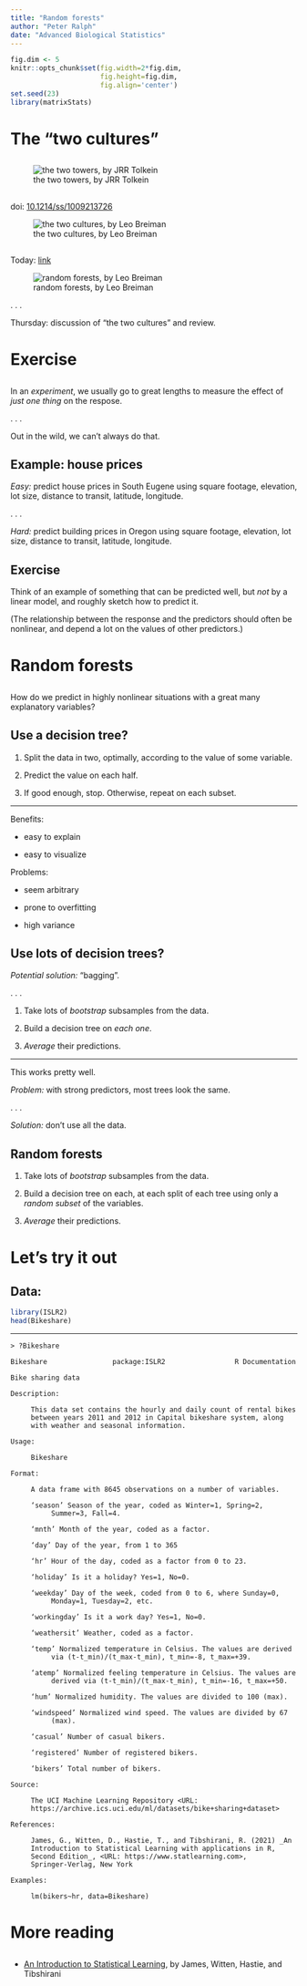 ```yaml
---
title: "Random forests"
author: "Peter Ralph"
date: "Advanced Biological Statistics"
---
```


```r
fig.dim <- 5
knitr::opts_chunk$set(fig.width=2*fig.dim,
                      fig.height=fig.dim,
                      fig.align='center')
set.seed(23)
library(matrixStats)
```

# The "two cultures"

##

![the two towers, by JRR Tolkein](images/two_towers.jpg)

## 

doi: [10.1214/ss/1009213726](https://dx.doi.org/10.1214/ss/1009213726)

![the two cultures, by Leo Breiman](images/two-cultures.png)

##

Today: [link](https://link.springer.com/article/10.1023/A:1010933404324)

![random forests, by Leo Breiman](images/random-forests-paper.png)

. . .

Thursday: discussion of "the two cultures" and review.


# Exercise

## 

In an *experiment*, we usually go to great lengths
to measure the effect of *just one thing* on the respose.

. . .

Out in the wild, we can't always do that.


## Example: house prices

*Easy:* predict house prices
in South Eugene
using square footage, elevation, lot size, distance to transit,
latitude, longitude.

. . .

*Hard:* predict building prices
in Oregon
using square footage, elevation, lot size, distance to transit,
latitude, longitude.


## Exercise

Think of an example of something that can be predicted well,
but *not* by a linear model,
and roughly sketch how to predict it.

(The relationship between the response and the predictors
should often be nonlinear,
and depend a lot on the values of other predictors.)


# Random forests

## 

How do we predict in highly nonlinear situations
with a great many explanatory variables?


## Use a decision tree?

1. Split the data in two, optimally, according to the value
   of some variable.

2. Predict the value on each half.

3. If good enough, stop. Otherwise, repeat on each subset.


------------

Benefits:

- easy to explain

- easy to visualize

Problems:

- seem arbitrary

- prone to overfitting

- high variance


## Use lots of decision trees?

*Potential solution:* "bagging".

. . .

1. Take lots of *bootstrap* subsamples from the data.

2. Build a decision tree on *each one*.

3. *Average* their predictions.


-----------

This works pretty well.

*Problem:* with strong predictors,
most trees look the same.

. . .

*Solution:* don't use all the data.


## Random forests

1. Take lots of *bootstrap* subsamples from the data.

2. Build a decision tree on each,
   at each split of each tree
   using only a *random subset* of the variables.

3. *Average* their predictions.


# Let's try it out

## Data:

```r
library(ISLR2)
head(Bikeshare)
```

----------

```
> ?Bikeshare

Bikeshare                package:ISLR2                 R Documentation

Bike sharing data

Description:

     This data set contains the hourly and daily count of rental bikes
     between years 2011 and 2012 in Capital bikeshare system, along
     with weather and seasonal information.

Usage:

     Bikeshare
     
Format:

     A data frame with 8645 observations on a number of variables.

     ‘season’ Season of the year, coded as Winter=1, Spring=2,
          Summer=3, Fall=4.

     ‘mnth’ Month of the year, coded as a factor.

     ‘day’ Day of the year, from 1 to 365

     ‘hr’ Hour of the day, coded as a factor from 0 to 23.

     ‘holiday’ Is it a holiday? Yes=1, No=0.

     ‘weekday’ Day of the week, coded from 0 to 6, where Sunday=0,
          Monday=1, Tuesday=2, etc.

     ‘workingday’ Is it a work day? Yes=1, No=0.

     ‘weathersit’ Weather, coded as a factor.

     ‘temp’ Normalized temperature in Celsius. The values are derived
          via (t-t_min)/(t_max-t_min), t_min=-8, t_max=+39.

     ‘atemp’ Normalized feeling temperature in Celsius. The values are
          derived via (t-t_min)/(t_max-t_min), t_min=-16, t_max=+50.

     ‘hum’ Normalized humidity. The values are divided to 100 (max).

     ‘windspeed’ Normalized wind speed. The values are divided by 67
          (max).

     ‘casual’ Number of casual bikers.

     ‘registered’ Number of registered bikers.

     ‘bikers’ Total number of bikers.

Source:

     The UCI Machine Learning Repository <URL:
     https://archive.ics.uci.edu/ml/datasets/bike+sharing+dataset>

References:

     James, G., Witten, D., Hastie, T., and Tibshirani, R. (2021) _An
     Introduction to Statistical Learning with applications in R,
     Second Edition_, <URL: https://www.statlearning.com>,
     Springer-Verlag, New York

Examples:

     lm(bikers~hr, data=Bikeshare)

```



# More reading

##

- [An Introduction to Statistical Learning](https://www.statlearning.com/),
  by James, Witten, Hastie, and Tibshirani



